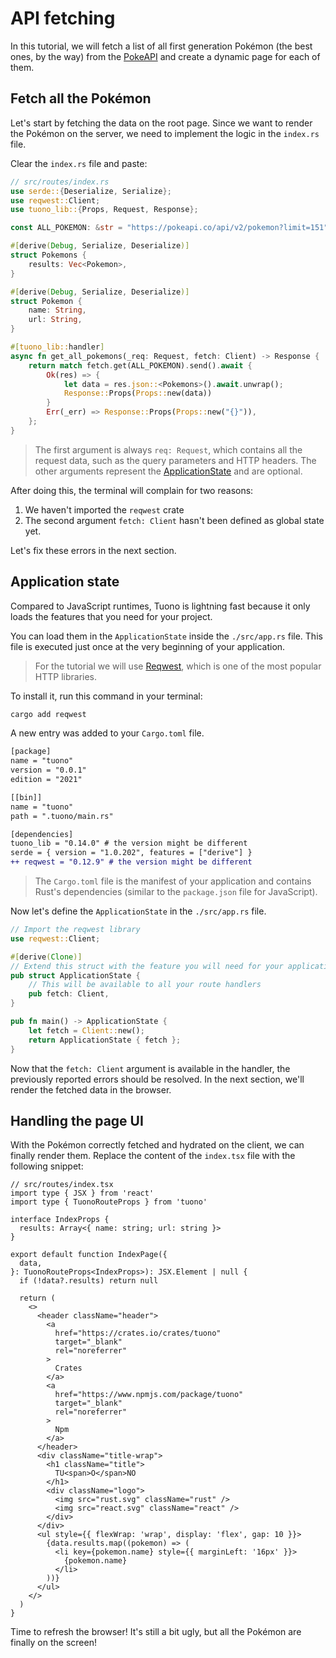 
<MetaTags
  title="Tuono - API fetching"
  canonical="https://tuono.dev/documentation/tutorial/api-fetching"
  description="Learn how to fetch remote APIs on the backend"
/>

# API fetching

In this tutorial, we will fetch a list of all first generation Pokémon (the best ones, by the way) from the [PokeAPI](https://pokeapi.co/docs/v2) and create a dynamic page for each of them.

## Fetch all the Pokémon

Let's start by fetching the data on the root page.
Since we want to render the Pokémon on the server, we need to implement the logic in the `index.rs` file.

Clear the `index.rs` file and paste:

```rs
// src/routes/index.rs
use serde::{Deserialize, Serialize};
use reqwest::Client;
use tuono_lib::{Props, Request, Response};

const ALL_POKEMON: &str = "https://pokeapi.co/api/v2/pokemon?limit=151";

#[derive(Debug, Serialize, Deserialize)]
struct Pokemons {
    results: Vec<Pokemon>,
}

#[derive(Debug, Serialize, Deserialize)]
struct Pokemon {
    name: String,
    url: String,
}

#[tuono_lib::handler]
async fn get_all_pokemons(_req: Request, fetch: Client) -> Response {
    return match fetch.get(ALL_POKEMON).send().await {
        Ok(res) => {
            let data = res.json::<Pokemons>().await.unwrap();
            Response::Props(Props::new(data))
        }
        Err(_err) => Response::Props(Props::new("{}")),
    };
}
```

> The first argument is always `req: Request`, which contains all the request data, such as the query parameters and HTTP headers.
> The other arguments represent the [ApplicationState](/documentation/application-state) and are optional.

After doing this, the terminal will complain for two reasons:

1. We haven't imported the `reqwest` crate
2. The second argument `fetch: Client` hasn't been defined as global state yet.

Let's fix these errors in the next section.

## Application state

Compared to JavaScript runtimes, Tuono is lightning fast because it only loads the features that you need for your project.

You can load them in the `ApplicationState` inside the `./src/app.rs` file. This file is executed just once at the very beginning of your application.

> For the tutorial we will use [Reqwest](https://docs.rs/reqwest/latest/reqwest/), which is one of the most popular HTTP libraries.

To install it, run this command in your terminal:

```sh
cargo add reqwest
```

A new entry was added to your `Cargo.toml` file.

```diff
[package]
name = "tuono"
version = "0.0.1"
edition = "2021"

[[bin]]
name = "tuono"
path = ".tuono/main.rs"

[dependencies]
tuono_lib = "0.14.0" # the version might be different
serde = { version = "1.0.202", features = ["derive"] }
++ reqwest = "0.12.9" # the version might be different
```

> The `Cargo.toml` file is the manifest of your application and contains Rust's dependencies
> (similar to the `package.json` file for JavaScript).

Now let's define the `ApplicationState` in the `./src/app.rs` file.

```rs
// Import the reqwest library
use reqwest::Client;

#[derive(Clone)]
// Extend this struct with the feature you will need for your application
pub struct ApplicationState {
    // This will be available to all your route handlers
    pub fetch: Client,
}

pub fn main() -> ApplicationState {
    let fetch = Client::new();
    return ApplicationState { fetch };
}
```

Now that the `fetch: Client` argument is available in the handler, the previously reported errors should be resolved.
In the next section, we'll render the fetched data in the browser.

## Handling the page UI

With the Pokémon correctly fetched and hydrated on the client, we can finally render them.
Replace the content of the `index.tsx` file with the following snippet:

```tsx
// src/routes/index.tsx
import type { JSX } from 'react'
import type { TuonoRouteProps } from 'tuono'

interface IndexProps {
  results: Array<{ name: string; url: string }>
}

export default function IndexPage({
  data,
}: TuonoRouteProps<IndexProps>): JSX.Element | null {
  if (!data?.results) return null

  return (
    <>
      <header className="header">
        <a
          href="https://crates.io/crates/tuono"
          target="_blank"
          rel="noreferrer"
        >
          Crates
        </a>
        <a
          href="https://www.npmjs.com/package/tuono"
          target="_blank"
          rel="noreferrer"
        >
          Npm
        </a>
      </header>
      <div className="title-wrap">
        <h1 className="title">
          TU<span>O</span>NO
        </h1>
        <div className="logo">
          <img src="rust.svg" className="rust" />
          <img src="react.svg" className="react" />
        </div>
      </div>
      <ul style={{ flexWrap: 'wrap', display: 'flex', gap: 10 }}>
        {data.results.map((pokemon) => (
          <li key={pokemon.name} style={{ marginLeft: '16px' }}>
            {pokemon.name}
          </li>
        ))}
      </ul>
    </>
  )
}
```

Time to refresh the browser! It's still a bit ugly, but all the Pokémon are finally on the screen!
